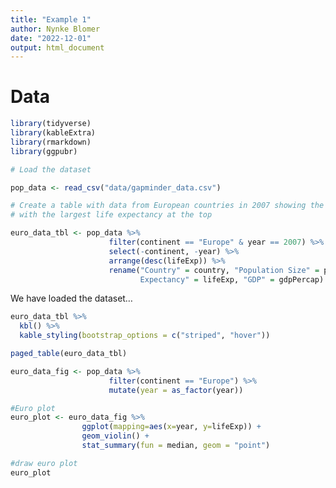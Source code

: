 ```yaml
---
title: "Example 1"
author: Nynke Blomer
date: "2022-12-01"
output: html_document
---
```


# Data
```r
library(tidyverse)
library(kableExtra)
library(rmarkdown)
library(ggpubr)

# Load the dataset

pop_data <- read_csv("data/gapminder_data.csv")

# Create a table with data from European countries in 2007 showing the countries
# with the largest life expectancy at the top

euro_data_tbl <- pop_data %>% 
                      filter(continent == "Europe" & year == 2007) %>%
                      select(-continent, -year) %>%
                      arrange(desc(lifeExp)) %>%
                      rename("Country" = country, "Population Size" = pop, "Life
                             Expectancy" = lifeExp, "GDP" = gdpPercap)

```
We have loaded the dataset...
\

```r
euro_data_tbl %>%
  kbl() %>%
  kable_styling(bootstrap_options = c("striped", "hover"))
```

```r
paged_table(euro_data_tbl)

```

```r
euro_data_fig <- pop_data %>% 
                      filter(continent == "Europe") %>%
                      mutate(year = as_factor(year))
```

``` r
#Euro plot
euro_plot <- euro_data_fig %>%
                ggplot(mapping=aes(x=year, y=lifeExp)) +
                geom_violin() +
                stat_summary(fun = median, geom = "point")

#draw euro plot
euro_plot
```
